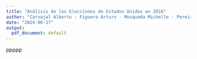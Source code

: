 ```yaml
---
title: "Análisis de las Elecciones de Estados Unidos en 2016"
author: "Carvajal Alberto - Figuera Arturo - Mosqueda Michelle - Pereira Luis"
date: "2024-06-17"
output:
  pdf_document: default
---
```


ppppp